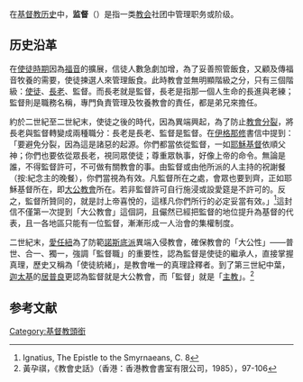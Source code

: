在[[基督教历史|基督教历史]]中，'''监督'''（{{lang-en|Presbyter}}）是指一类[[教会|教会]]社团中管理职务或阶级。

==历史沿革==
在[[使徒時期|使徒時期]]因為[[福音|福音]]的擴展，信徒人數急劇加增，為了妥善照管飯食，又顧及傳福音牧養的需要，使徒揀選人來管理飯食。此時教會並無明顯階級之分，只有三個階級：[[使徒|使徒]]、[[長老|長老]]、監督。而長老就是監督，長老是指那一個人生命的長進與老練；監督則是職務名稱，專門負責管理及牧養教會的責任，都是弟兄來擔任。

約於二世紀至二世紀末，使徒之後的時代，因為異端興起，為了防止[[教會分裂|教會分裂]]，將長老與監督轉變成兩種職分：長老是長老、監督是監督。在[[伊格那修|伊格那修]]書信中提到：「要避免分裂，因為這是諸惡的起源。你們都當依從監督，一如[[耶穌基督|耶穌基督]]依順父神；你們也要依從眾長老，視同眾使徒；尊重眾執事，好像上帝的命令。無論是誰，不得監督許可，不可做有關教會的事。由監督或由他所派的人主持的祝謝餐（按:紀念主的晚餐），你們當視為有效。凡監督所在之處，會眾也要到齊，正如耶穌基督所在，即[[大公教會|大公教會]]所在。若非監督許可自行施浸或設愛筵是不許可的。反之，監督所贊同的，就是討上帝喜悅的，這樣凡你們所行的必定妥當有效。」<ref>Ignatius, The Epistle to the Smyrnaeans, C. 8</ref>這封信不僅第一次提到「大公教會」這個詞，且儼然已經把監督的地位提升為基督的代表，且一各地區只能有一位監督，漸漸形成一人治會的集權制度。

二世紀末，[[愛任紐|愛任紐]]為了防範[[諾斯底派|諾斯底派]]異端入侵教會，確保教會的「大公性」——普世、合一、獨一，強調「監督職」的重要性，認為監督是使徒的繼承人，直接掌握真理，歷史又稱為「使徒統緒」，是教會唯一的真理詮釋者。到了第三世紀中葉，[[迦太基|迦太基]]的[[居普良|居普良]]更認為監督就是大公教會，而「監督」就是「[[主教|主教]]」。<ref>黃孕祺，《教會史話》（香港：香港教會書室有限公司，1985），97-106</ref>

==参考文献==
<div class="references-small">
<references />
</div>

[[Category:基督教頭銜|Category:基督教頭銜]]